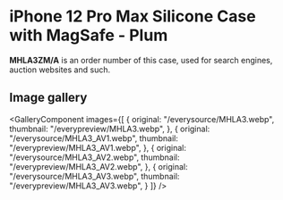
# iPhone 12 Pro Max Silicone Case with MagSafe - Plum

<Callout type='info' emoji='👉🏻'>**MHLA3ZM/A** is an order number of this case, used for search engines, auction websites and such.</Callout>

## Image gallery

<GalleryComponent
    images={[
      {
        original: "/everysource/MHLA3.webp",
        thumbnail: "/everypreview/MHLA3.webp",
      },
      {
        original: "/everysource/MHLA3_AV1.webp",
        thumbnail: "/everypreview/MHLA3_AV1.webp",
      },
      {
        original: "/everysource/MHLA3_AV2.webp",
        thumbnail: "/everypreview/MHLA3_AV2.webp",
      },
      {
        original: "/everysource/MHLA3_AV3.webp",
        thumbnail: "/everypreview/MHLA3_AV3.webp",
      }
    ]}
  />
